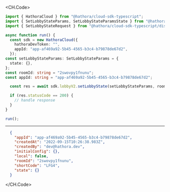 
<CH.Code>
```typescript SetLobbyState.ts
import { HathoraCloud } from "@hathora/cloud-sdk-typescript";
import { SetLobbyStateParams, SetLobbyStateParamsState } from "@hathora/cloud-sdk-typescript/dist/models/components";
import { SetLobbyStateRequest } from "@hathora/cloud-sdk-typescript/dist/models/operations";

async function run() {
  const sdk = new HathoraCloud({
    hathoraDevToken: "",
    appId: "app-af469a92-5b45-4565-b3c4-b79878de67d2",
  });
const setLobbyStateParams: SetLobbyStateParams = {
  state: {},
};
const roomId: string = "2swovpy1fnunu";
const appId: string = "app-af469a92-5b45-4565-b3c4-b79878de67d2";

  const res = await sdk.lobbyV2.setLobbyState(setLobbyStateParams, roomId, appId);

  if (res.statusCode == 200) {
    // handle response
  }
}

run();
```
---

```json Example Response
  {
    "appId": "app-af469a92-5b45-4565-b3c4-b79878de67d2",
    "createdAt": "2022-09-15T10:26:38.983Z",
    "createdBy": "dev@hathora.dev",
    "initialConfig": {},
    "local": false,
    "roomId": "2swovpy1fnunu",
    "shortCode": "LFG4",
    "state": {}
  }
```
</CH.Code>
